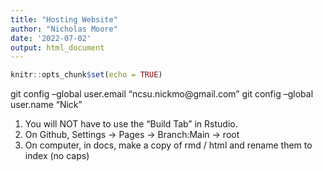 ```yaml
---
title: "Hosting Website"
author: "Nicholas Moore"
date: '2022-07-02'
output: html_document
---
```


```r
knitr::opts_chunk$set(echo = TRUE)
```
git config --global user.email "ncsu.nickmo@gmail.com"
git config --global user.name "Nick"

1. You will NOT have to use the "Build Tab" in Rstudio.
2. On Github, Settings -> Pages -> Branch:Main -> root 
3. On computer, in docs, make a copy of rmd / html and rename them to index (no caps)